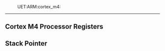 :UET:ARM:cortex_m4:
----
== Cortex M4 Processor Registers ==

{{local:./img/cortex_m4_register.png}}

== Stack Pointer ==

{{local:./img/stack_pointer.png}}
